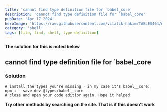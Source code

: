 ---
title: 'cannot find type definition file for `babel_core'
description: 'cannot find type definition file for `babel_core'
pubDate: 'Apr 17 2024'
heroImage: 'https://raw.githubusercontent.com/vitalik-hakim/TABLES404/main/error_b/SHELL.jpg'
category: 'shell'
tags: [file, find, shell, type-definition]
---

**The solution for this is noted below**

## cannot find type definition file for `babel_core

### Solution

```shell
# install the types you're missing - in my case it's babel__core:
npm i --save-dev @types/babel__core
# close and open your code editior again. Hope it helped.
```
**Try other methods by searching on the site. That is if this doesn't work**
